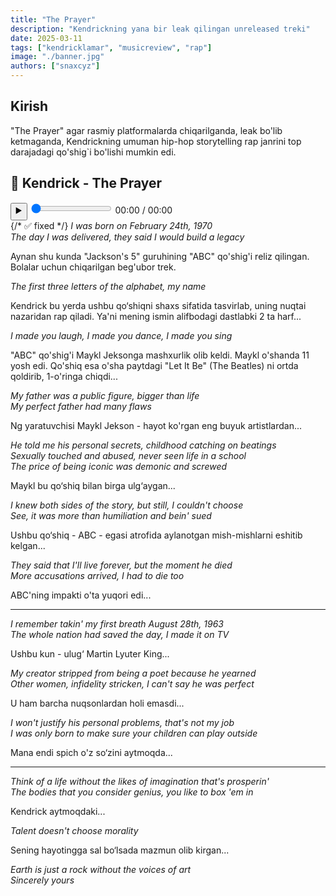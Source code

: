 ```yaml
---
title: "The Prayer"
description: "Kendrickning yana bir leak qilingan unreleased treki"
date: 2025-03-11
tags: ["kendricklamar", "musicreview", "rap"]
image: "./banner.jpg"
authors: ["snaxcyz"]
---
```


## Kirish

"The Prayer" agar rasmiy platformalarda chiqarilganda, leak bo'lib ketmaganda, Kendrickning umuman hip-hop storytelling rap janrini top darajadagi qo'shig`i bo'lishi mumkin edi.

## 🎵 Kendrick - The Prayer

<div class="custom-player">
  <audio id="audio-player" src="/audio/Prayer-Kendrick-Lamar.mp3"></audio>

  <div class="controls">
    <button id="play-btn">▶️</button>
    <input type="range" id="seek-bar" value="0" step="1" />
    <span id="current-time">00:00</span> / <span id="duration">00:00</span>
  </div>
</div>

<script src="/js/audio-player.js" type="module"></script>





<div style={{ textAlign: "center" }}> {/* ✅ fixed */}
  <em>I was born on February 24th, 1970</em><br />
  <em>The day I was delivered, they said I would build a legacy</em>
</div>

Aynan shu kunda "Jackson's 5" guruhining "ABC" qo'shig'i reliz qilingan. Bolalar uchun chiqarilgan beg'ubor trek.

<div style={{ textAlign: "center" }}>
  <em>The first three letters of the alphabet, my name</em>
</div>

Kendrick bu yerda ushbu qo‘shiqni shaxs sifatida tasvirlab, uning nuqtai nazaridan rap qiladi. Ya'ni mening ismin alifbodagi dastlabki 2 ta harf...

<div style={{ textAlign: "center" }}>
  <em>I made you laugh, I made you dance, I made you sing</em>
</div>

"ABC" qo'shig'i Maykl Jeksonga mashxurlik olib keldi. Maykl o'shanda 11 yosh edi. Qo'shiq esa o'sha paytdagi "Let It Be" (The Beatles) ni ortda qoldirib, 1-o'ringa chiqdi...

<div style={{ textAlign: "center" }}>
  <em>My father was a public figure, bigger than life</em><br />
  <em>My perfect father had many flaws</em>
</div>

Ng yaratuvchisi Maykl Jekson - hayot ko'rgan eng buyuk artistlardan...

<div style={{ textAlign: "center" }}>
  <em>He told me his personal secrets, childhood catching on beatings</em><br />
  <em>Sexually touched and abused, never seen life in a school</em><br />
  <em>The price of being iconic was demonic and screwed</em>
</div>

Maykl bu qo‘shiq bilan birga ulg‘aygan...

<div style={{ textAlign: "center" }}>
  <em>I knew both sides of the story, but still, I couldn't choose</em><br />
  <em>See, it was more than humiliation and bein' sued</em>
</div>

Ushbu qo‘shiq - ABC - egasi atrofida aylanotgan mish-mishlarni eshitib kelgan...

<div style={{ textAlign: "center" }}>
  <em>They said that I'll live forever, but the moment he died</em><br />
  <em>More accusations arrived, I had to die too</em>
</div>

ABC'ning impakti o'ta yuqori edi...

***

<div style={{ textAlign: "center" }}>
  <em>I remember takin' my first breath August 28th, 1963</em><br />
  <em>The whole nation had saved the day, I made it on TV</em>
</div>

Ushbu kun - ulug‘ Martin Lyuter King...

<div style={{ textAlign: "center" }}>
  <em>My creator stripped from being a poet because he yearned</em><br />
  <em>Other women, infidelity stricken, I can't say he was perfect</em>
</div>

U ham barcha nuqsonlardan holi emasdi...

<div style={{ textAlign: "center" }}>
  <em>I won't justify his personal problems, that's not my job</em><br />
  <em>I was only born to make sure your children can play outside</em>
</div>

Mana endi spich o'z so‘zini aytmoqda...

***

<div style={{ textAlign: "center" }}>
  <em>Think of a life without the likes of imagination that's prosperin'</em><br />
  <em>The bodies that you consider genius, you like to box 'em in</em>
</div>

Kendrick aytmoqdaki...

<div style={{ textAlign: "center" }}>
  <em>Talent doesn't choose morality</em>
</div>

Sening hayotingga sal bo‘lsada mazmun olib kirgan...

<div style={{ textAlign: "center" }}>
  <em>Earth is just a rock without the voices of art</em><br />
  <em>Sincerely yours</em>
</div>
